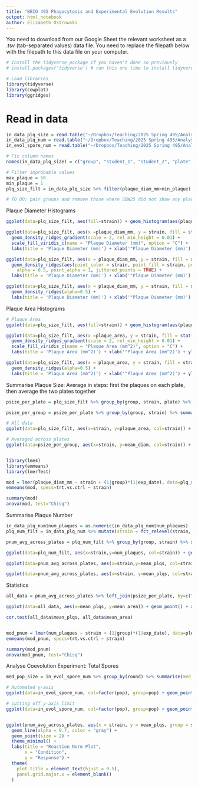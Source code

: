 ```yaml
---
title: "BBIO 495 Phagocytosis and Experimental Evolution Results"
output: html_notebook
author: Elizabeth Ostrowski
---
```


You need to download from our Google Sheet the relevant worksheet as a .tsv (tab-separated values) data file.
You need to replace the filepath below with the filepath to this data file on your computer.

```r

# Install the tidyverse package if you haven't done so previously
# install.packages('tidyverse') # run this one time to install tidyvere package, which enables you to use ggplot functions

# Load libraries
library(tidyverse)
library(cowplot)
library(ggridges)

```


# Read in data
```r
in_data_plq_size = read.table("~/Dropbox/Teaching/2025 Spring 495/Analyses/combined_plaque_size.tsv", sep="\t", header=T)
in_data_plq_num = read.table("~/Dropbox/Teaching/2025 Spring 495/Analyses/combined_plaque_number.tsv", sep="\t", header=T)
in_evol_spore_num = read.table("~/Dropbox/Teaching/2025 Spring 495/Analyses/evol_exp_total_spores.tsv", sep="\t", header=T)

# Fix column names
names(in_data_plq_size) = c("group", "student_1", "student_2", "plate", "strain", "plaque_diam_pix", "plaque_diam_mm", "plaque_area", "exp_date", "image_date")

# Filter improbable values
max_plaque = 50
min_plaque = 1
plq_size_filt = in_data_plq_size %>% filter(plaque_diam_mm>min_plaque) %>% filter(plaque_diam_mm<max_plaque) %>% mutate(strain = fct_relevel(strain, "SBW25","Fuzzy", "Wrinkly", "Copycat", "Mucoid")) 

# TO DO: pair groups and remove those where SBW25 did not show any plaques
```


Plaque Diameter Histograms
```r
ggplot(data=plq_size_filt, aes(fill=strain)) + geom_histogram(aes(plaque_diam_mm)) + facet_wrap(vars(strain))

ggplot(data=plq_size_filt, aes(x =plaque_diam_mm, y = strain, fill = stat(x))) +
  geom_density_ridges_gradient(scale = 2, rel_min_height = 0.01) +
  scale_fill_viridis_c(name = "Plaque Diameter (mm)", option = "C") +
  labs(title = 'Plaque Diameter (mm)') + xlab('"Plaque Diameter (mm)') + ylab('Strain')

ggplot(data=plq_size_filt, aes(x = plaque_diam_mm, y = strain, fill = strain)) +
  geom_density_ridges(aes(point_color = strain, point_fill = strain, point_shape = strain),
    alpha = 0.5, point_alpha = 1, jittered_points = TRUE) + 
  labs(title = 'Plaque Diameter (mm)') + xlab('"Plaque Diameter (mm)') + ylab('Strain')

ggplot(data=plq_size_filt, aes(x = plaque_diam_mm, y = strain, fill = strain)) +
  geom_density_ridges(alpha=0.5) +
  labs(title = 'Plaque Diameter (mm)') + xlab('"Plaque Diameter (mm)') + ylab('Strain')

```


Plaque Area Histograms
```r
# Plaque Area
ggplot(data=plq_size_filt, aes(fill=strain)) + geom_histogram(aes(plaque_area)) + facet_wrap(vars(strain))

ggplot(data=plq_size_filt, aes(x =plaque_area, y = strain, fill = stat(x))) +
  geom_density_ridges_gradient(scale = 2, rel_min_height = 0.01) +
  scale_fill_viridis_c(name = "Plaque Area (mm^2)", option = "C") +
  labs(title = 'Plaque Area (mm^2)') + xlab('"Plaque Area (mm^2)') + ylab('Strain')

ggplot(data=plq_size_filt, aes(x = plaque_area, y = strain, fill = strain)) +
  geom_density_ridges(alpha=0.5) +
  labs(title = 'Plaque Area (mm^2)') + xlab('"Plaque Area (mm^2)') + ylab('Strain')

```

Summarise Plaque Size:
Average in steps: first the plaques on each plate, then average the two plates together
```r

psize_per_plate = plq_size_filt %>% group_by(group, strain, plate) %>% summarise(mean_diam = mean(plaque_diam_mm), mean_area = mean(plaque_area))

psize_per_group = psize_per_plate %>% group_by(group, strain) %>% summarise(mean_diam = mean(mean_diam), mean_area = mean(mean_area))

# All data
ggplot(data=plq_size_filt, aes(x=strain, y=plaque_area, col=strain)) + geom_boxplot(width=0.35,outlier.shape = NA) + geom_jitter(position=position_jitter(0.1),size=2, alpha=0.3)

# Averaged across plates
ggplot(data=psize_per_group, aes(x=strain, y=mean_diam, col=strain)) + geom_boxplot(width=0.35,outlier.shape = NA)+ geom_jitter(position=position_jitter(0.1),size=2) + ylab("Average Plaque Area (mm^2)")


library(lme4)
library(emmeans)
library(lmerTest)

mod = lmer(plaque_diam_mm ~ strain + (1|group)*(1|exp_date), data=plq_size_filt, contrasts=T )
emmeans(mod, specs=trt.vs.ctrl ~ strain)

summary(mod)
anova(mod, test="Chisq")


```

Summarise Plaque Number
```r

in_data_plq_num$num_plaques = as.numeric(in_data_plq_num$num_plaques)
plq_num_filt = in_data_plq_num %>% mutate(strain = fct_relevel(strain, "SBW25","Wrinkly", "Copycat", "Mucoid", "Fuzzy"))

pnum_avg_across_plates = plq_num_filt %>% group_by(group, strain) %>% summarise(mean_plqs = mean(num_plaques, na.rm=T))

ggplot(data=plq_num_filt, aes(x=strain,y=num_plaques, col=strain)) + geom_boxplot(outlier.shape = NA) + geom_jitter(position=position_jitter(0.2),size=2) + ylab('Number of Plaques') + ylab("Strain")

ggplot(data=pnum_avg_across_plates, aes(x=strain,y=mean_plqs, col=strain)) + geom_boxplot(outlier.shape = NA) + geom_jitter(position=position_jitter(0.2),size=2) 

ggplot(data=pnum_avg_across_plates, aes(x=strain, y=mean_plqs, col=strain)) + geom_boxplot(width=0.2,outlier.shape = NA) + geom_jitter(aes(fill=strain), position=position_jitter(0.2),size=2) + ylab("Mean Number of Plaques") + xlab("Strain") 

```

Statistics

```r

all_data = pnum_avg_across_plates %>% left_join(psize_per_plate, by=c("group", "strain"))

ggplot(data=all_data, aes(x=mean_plqs, y=mean_area)) + geom_point() + xlab('Number of Plaques') + ylab('Plaque Area') + geom_smooth(method='lm')

cor.test(all_data$mean_plqs, all_data$mean_area)


mod_pnum = lmer(num_plaques ~ strain + (1|group)*(1|exp_date), data=plq_num_filt, contrasts=T )
emmeans(mod_pnum, specs=trt.vs.ctrl ~ strain)

summary(mod_pnum)
anova(mod_pnum, test="Chisq")


```

Analyse Coevolution Experiment: Total Spores
```r

med_pop_size = in_evol_spore_num %>% group_by(round) %>% summarise(med_pop_size = median(total_spores))

# Automated y-axis
ggplot(data=in_evol_spore_num, col=factor(pop), group=pop) + geom_point(aes(x=round, y=total_spores,col=factor(pop), alpha=0.5)) + geom_line(aes(x=round, y=total_spores, col=factor(pop), alpha=0.5)) + ylab('Total Spores') + xlab('Evolution Round') + geom_point(data=med_pop_size, aes(x=round, y=med_pop_size), size=4)

# cutting off y-axis limit
ggplot(data=in_evol_spore_num, col=factor(pop), group=pop) + geom_point(aes(x=round, y=total_spores,col=factor(pop), alpha=0.5)) + geom_line(aes(x=round, y=total_spores, col=factor(pop), alpha=0.5)) + ylab('Total Spores') + xlab('Evolution Round') + geom_point(data=med_pop_size, aes(x=round, y=med_pop_size), size=4) + ylim(0,6e6)



```

```r

ggplot(pnum_avg_across_plates, aes(x = strain, y = mean_plqs, group = student_1)) +
  geom_line(alpha = 0.7, color = "gray") +
  geom_point(size = 2) +
  theme_minimal() +
  labs(title = "Reaction Norm Plot",
       x = "Condition",
       y = "Response") +
  theme(
    plot.title = element_text(hjust = 0.5),
    panel.grid.major.x = element_blank()
  )

```

